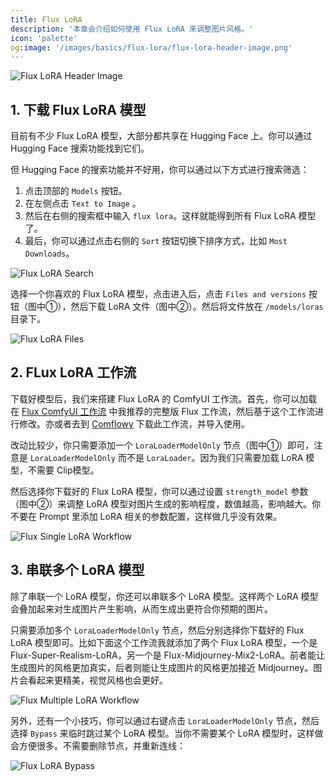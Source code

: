 ```yaml
---
title: Flux LoRA
description: '本章会介绍如何使用 Flux LoRA 来调整图片风格。'
icon: 'palette'
og:image: '/images/basics/flux-lora/flux-lora-header-image.png'
---
```


<Frame caption="本图由 AI 生成">
  <img
    className="rounded-xl"
    src="/images/basics/flux-lora/flux-lora-header-image.png"
    alt="Flux LoRA Header Image"
  />
</Frame>

## 1. 下载 Flux LoRA 模型

目前有不少 Flux LoRA 模型，大部分都共享在 Hugging Face 上。你可以通过 Hugging Face 搜索功能找到它们。

但 Hugging Face 的搜索功能并不好用，你可以通过以下方式进行搜索筛选：

1. 点击顶部的 `Models` 按钮。
2. 在左侧点击  `Text to Image` 。
3. 然后在右侧的搜索框中输入 `flux lora`。这样就能得到所有 Flux LoRA 模型了。
4. 最后，你可以通过点击右侧的 `Sort` 按钮切换下排序方式，比如 `Most Downloads`。

<Frame>
  <img
    className="rounded-xl"
    src="/images/basics/flux-lora/flux-lora-search.jpeg"
    alt="Flux LoRA Search"
  />
</Frame>

选择一个你喜欢的 Flux LoRA 模型，点击进入后，点击 `Files and versions` 按钮（图中①），然后下载 LoRA 文件（图中②）。然后将文件放在 `/models/loras` 目录下。

<Frame>
  <img
    className="rounded-xl"
    src="/images/basics/flux-lora/flux-lora-files.png"
    alt="Flux LoRA Files"
  />
</Frame>

## 2. FLux LoRA 工作流

下载好模型后，我们来搭建 Flux LoRA 的 ComfyUI 工作流。首先，你可以加载在 [Flux ComfyUI 工作流](../basics/flux-comfyui-workflow) 中我推荐的完整版 Flux 工作流，然后基于这个工作流进行修改。亦或者去到 [Comflowy](https://app.comflowy.com/app/s-flux-dev-gguf-workflow-db9bd4) 下载此工作流，并导入使用。

改动比较少，你只需要添加一个 `LoraLoaderModelOnly` 节点（图中①）即可，注意是 `LoraLoaderModelOnly` 而不是 `LoraLoader`。因为我们只需要加载 LoRA 模型，不需要 Clip模型。

然后选择你下载好的 Flux LoRA 模型，你可以通过设置 `strength_model` 参数（图中②）来调整 LoRA 模型对图片生成的影响程度，数值越高，影响越大。你不要在 Prompt 里添加 LoRA 相关的参数配置，这样做几乎没有效果。

<Frame>
  <img
    className="rounded-xl"
    src="/images/basics/flux-lora/flux-single-lora-workflow.jpeg"
    alt="Flux Single LoRA Workflow"
  />
</Frame>


## 3. 串联多个 LoRA 模型

除了串联一个 LoRA 模型，你还可以串联多个 LoRA 模型。这样两个 LoRA 模型会叠加起来对生成图片产生影响，从而生成出更符合你预期的图片。

只需要添加多个 `LoraLoaderModelOnly` 节点，然后分别选择你下载好的 Flux LoRA 模型即可。比如下面这个工作流我就添加了两个 Flux LoRA 模型，一个是 Flux-Super-Realism-LoRA，另一个是 Flux-Midjourney-Mix2-LoRA。前者能让生成图片的风格更加真实，后者则能让生成图片的风格更加接近 Midjourney。图片会看起来更精美，视觉风格也会更好。

<Frame>
  <img
    className="rounded-xl"
    src="/images/basics/flux-lora/flux-multiple-lora-workflow.jpeg"
    alt="Flux Multiple LoRA Workflow"
  />
</Frame>

另外，还有一个小技巧，你可以通过右键点击 `LoraLoaderModelOnly` 节点，然后选择 `Bypass` 来临时跳过某个 LoRA 模型。当你不需要某个 LoRA 模型时，这样做会方便很多。不需要删除节点，并重新连线：

<Frame>
  <img
    className="rounded-xl"
    src="/images/basics/flux-lora/flux-lora-bypass.png"
    alt="Flux LoRA Bypass"
  />
</Frame>